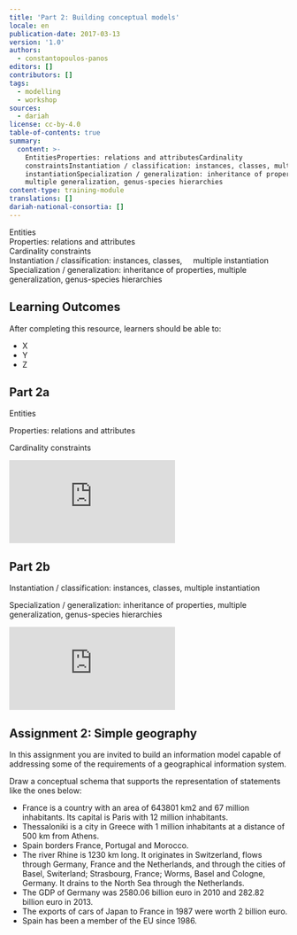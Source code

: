 ```yaml
---
title: 'Part 2: Building conceptual models'
locale: en
publication-date: 2017-03-13
version: '1.0'
authors:
  - constantopoulos-panos
editors: []
contributors: []
tags:
  - modelling
  - workshop
sources:
  - dariah
license: cc-by-4.0
table-of-contents: true
summary:
  content: >-
    EntitiesProperties: relations and attributesCardinality
    constraintsInstantiation / classification: instances, classes, multiple
    instantiationSpecialization / generalization: inheritance of properties,
    multiple generalization, genus-species hierarchies
content-type: training-module
translations: []
dariah-national-consortia: []
---
```

Entities\
Properties: relations and attributes\
Cardinality constraints\
Instantiation / classification: instances, classes,     multiple instantiation\
Specialization / generalization: inheritance of properties, multiple generalization, genus-species hierarchies

## Learning Outcomes

After completing this resource, learners should be able to:

* X
* Y
* Z

## Part 2a

Entities

Properties: relations and attributes

Cardinality constraints

<Embed src="https://www.youtube.com/embed/tSqgIxKPZv8">

</Embed>

## Part 2b

Instantiation / classification: instances, classes, multiple instantiation

Specialization / generalization: inheritance of properties, multiple generalization, genus-species hierarchies

<Embed src="https://www.youtube.com/embed/yxiWWSe08Og">

</Embed>

## Assignment 2: Simple geography

In this assignment you are invited to build an information model capable of addressing some of the requirements of a geographical information system.

Draw a conceptual schema that supports the representation of statements like the ones below:

* France is a country with an area of 643801 km2 and 67 million inhabitants. Its capital is Paris with 12 million inhabitants.
* Thessaloniki is a city in Greece with 1 million inhabitants at a distance of 500 km from Athens.
* Spain borders France, Portugal and Morocco.
* The river Rhine is 1230 km long. It originates in Switzerland, flows through Germany, France and the Netherlands, and through the cities of Basel, Switerland; Strasbourg, France; Worms, Basel and Cologne, Germany. It drains to the North Sea through the Netherlands.
* The GDP of Germany was 2580.06 billion euro in 2010 and 282.82 billion euro in 2013.
* The exports of cars of Japan to France in 1987 were worth 2 billion euro.
* Spain has been a member of the EU since 1986.
